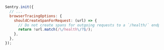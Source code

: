 ```javascript
Sentry.init({
  // ...
  browserTracingOptions: {
    shouldCreateSpanForRequest: (url) => {
      // Do not create spans for outgoing requests to a `/health/` endpoint
      return !url.match(/\/health\/?$/);
    },
  },
});
```
